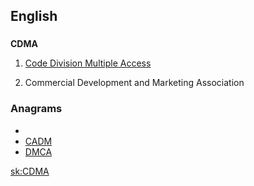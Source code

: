 ==English==

==={{initialism}}===
'''CDMA'''

#{{electronics}} [[wikipedia:Code division multiple access|Code Division Multiple Access]]
#Commercial Development and Marketing Association

===Anagrams===
* {{alphagram|acdm}}
* [[CADM#English|CADM]]
* [[DMCA#English|DMCA]]


[[sk:CDMA]]